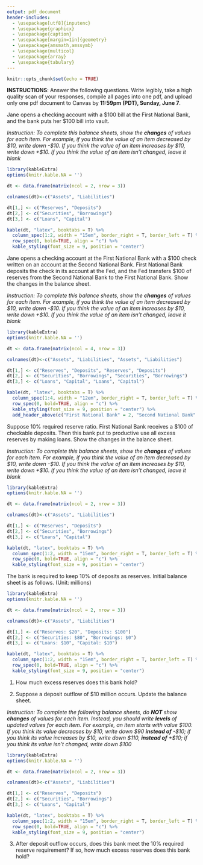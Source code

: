```yaml
---
output: pdf_document
header-includes: 
  - \usepackage[utf8]{inputenc}
  - \usepackage{graphicx}
  - \usepackage{caption}
  - \usepackage[margin=1in]{geometry}
  - \usepackage{amsmath,amssymb}
  - \usepackage{multicol}
  - \usepackage{array}
  - \usepackage{tabulary}
---
```


```r
knitr::opts_chunk$set(echo = TRUE)
```

\newcommand{\class}{EC 370}
\newcommand{\term}{Xiang LI (GE)}
\newcommand{\examnum}{Participation 8 (Chapter 9)}

\noindent
\begin{tabular*}{\textwidth}{l @{\extracolsep{\fill}} r @{\extracolsep{6pt}} l}
\textbf{\class} & \textbf{Name: } & \makebox[2in]{\hrulefill}\\
\textbf{\term} &&\\
\textbf{\examnum} & \textbf{UO ID: } & \makebox[2in]{\hrulefill}\\
\end{tabular*}
\rule[2ex]{\textwidth}{2pt}

**INSTRUCTIONS**: Answer the following questions. Write legibly, take a high quality scan of your responses, compile all pages into one pdf, and upload only one pdf document to Canvas by **11:59pm (PDT), Sunday, June 7**. 

\vspace{.3in}
\textbf{QUESTION 1: T-account example I} 

Jane opens a checking account with a \$100 bill at the First National Bank, and the bank puts her \$100 bill into vault. 

_Instruction: To complete this balance sheets, show the **changes** of values for each item. For example, if you think the value of an item decreased by $10, write down -$10. If you think the value of an item increases by $10, write down +$10. If you think the value of an item isn't changed, leave it blank_

```r
library(kableExtra)
options(knitr.kable.NA = '')

dt <- data.frame(matrix(ncol = 2, nrow = 3))

colnames(dt)<-c("Assets", "Liabilities")

dt[1,] <- c("Reserves", "Deposits")
dt[2,] <- c("Securities", "Borrowings")
dt[3,] <- c("Loans", "Capital")

kable(dt, "latex", booktabs = T) %>%
  column_spec(1:2, width = "15em", border_right = T, border_left = T) %>%
  row_spec(0, bold=TRUE, align = "c") %>%
  kable_styling(font_size = 9, position = "center") 
```


\vspace{.3in}
\textbf{QUESTION 2: T-account example II} 

Jane opens a checking account at the First National Bank with a \$100 check written on an account at the Second National Bank. First National Bank deposits the check in its account at the Fed, and the Fed transfers \$100 of reserves from the Second National Bank to the First National Bank. Show the changes in the balance sheet.

_Instruction: To complete this balance sheets, show the **changes** of values for each item. For example, if you think the value of an item decreased by $10, write down -$10. If you think the value of an item increases by $10, write down +$10. If you think the value of an item isn't changed, leave it blank_

```r
library(kableExtra)
options(knitr.kable.NA = '')

dt <- data.frame(matrix(ncol = 4, nrow = 3))

colnames(dt)<-c("Assets", "Liabilities", "Assets", "Liabilities")

dt[1,] <- c("Reserves", "Deposits", "Reserves", "Deposits")
dt[2,] <- c("Securities", "Borrowings", "Securities", "Borrowings")
dt[3,] <- c("Loans", "Capital", "Loans", "Capital")

kable(dt, "latex", booktabs = T) %>%
  column_spec(1:4, width = "12em", border_right = T, border_left = T) %>%
  row_spec(0, bold=TRUE, align = "c") %>%
  kable_styling(font_size = 9, position = "center") %>%
  add_header_above(c("First National Bank" = 2, "Second National Bank" = 2), bold=TRUE, align = "c")
```

\newpage

\vspace{.3in}
\textbf{QUESTION 3: T-account example III} 

Suppose 10% required reserve ratio. First National Bank receives a $100 of checkable deposits. Then this bank put to productive use all excess reserves by making loans. Show the changes in the balance sheet.

_Instruction: To complete this balance sheets, show the **changes** of values for each item. For example, if you think the value of an item decreased by $10, write down -$10. If you think the value of an item increases by $10, write down +$10. If you think the value of an item isn't changed, leave it blank_

```r
library(kableExtra)
options(knitr.kable.NA = '')

dt <- data.frame(matrix(ncol = 2, nrow = 3))

colnames(dt)<-c("Assets", "Liabilities")

dt[1,] <- c("Reserves", "Deposits")
dt[2,] <- c("Securities", "Borrowings")
dt[3,] <- c("Loans", "Capital")

kable(dt, "latex", booktabs = T) %>%
  column_spec(1:2, width = "15em", border_right = T, border_left = T) %>%
  row_spec(0, bold=TRUE, align = "c") %>%
  kable_styling(font_size = 9, position = "center") 
```


\vspace{.3in}
\textbf{QUESTION 4: Sufficient Excess Reserves Example} 

The bank is required to keep 10% of deposits as reserves. Initial balance sheet is as follows. (Unit: millions)

```r
library(kableExtra)
options(knitr.kable.NA = '')

dt <- data.frame(matrix(ncol = 2, nrow = 3))

colnames(dt)<-c("Assets", "Liabilities")

dt[1,] <- c("Reserves: $20", "Deposits: $100")
dt[2,] <- c("Securities: $80", "Borrowings: $0")
dt[3,] <- c("Loans: $10", "Capital: $10")

kable(dt, "latex", booktabs = T) %>%
  column_spec(1:2, width = "15em", border_right = T, border_left = T) %>%
  row_spec(0, bold=TRUE, align = "c") %>%
  kable_styling(font_size = 9, position = "center") 
```

(1) How much excess reserves does this bank hold?

\vspace{1in}

(2) Suppose a deposit outflow of $10 million occurs. Update the balance sheet.

_Instruction: To complete the following balance sheets, do **NOT** show **changes** of values for each item. Instead, you should write **levels** of updated values for each item. For example, an item starts with value $100. If you think its value decreases by $10, write down $90 **instead of** -$10; if you think its value increases by $10, write down $110, **instead of** +$10; if you think its value isn't changed, write down $100_

```r
library(kableExtra)
options(knitr.kable.NA = '')

dt <- data.frame(matrix(ncol = 2, nrow = 3))

colnames(dt)<-c("Assets", "Liabilities")

dt[1,] <- c("Reserves", "Deposits")
dt[2,] <- c("Securities", "Borrowings")
dt[3,] <- c("Loans", "Capital")

kable(dt, "latex", booktabs = T) %>%
  column_spec(1:2, width = "15em", border_right = T, border_left = T) %>%
  row_spec(0, bold=TRUE, align = "c") %>%
  kable_styling(font_size = 9, position = "center") 
```


(3) After deposit outflow occurs, does this bank meet the 10% required reserve requirement? If so, how much excess reserves does this bank hold?